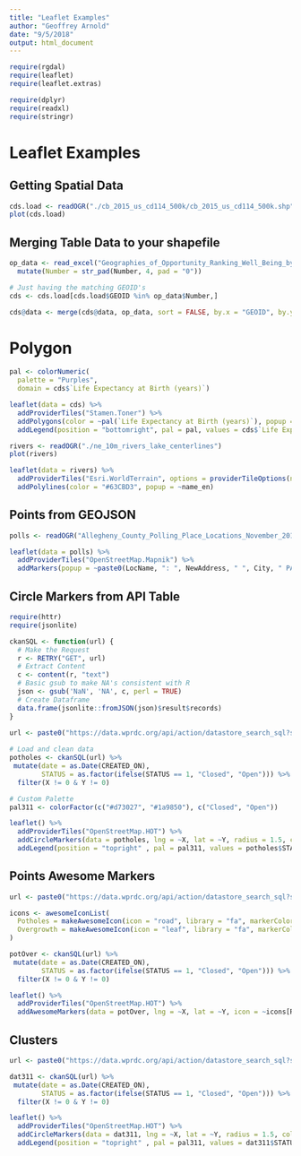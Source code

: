 ```yaml
---
title: "Leaflet Examples"
author: "Geoffrey Arnold"
date: "9/5/2018"
output: html_document
---
```



```r
require(rgdal)
require(leaflet)
require(leaflet.extras)

require(dplyr)
require(readxl)
require(stringr)
```

# Leaflet Examples

## Getting Spatial Data

```r
cds.load <- readOGR("./cb_2015_us_cd114_500k/cb_2015_us_cd114_500k.shp", layer = "cb_2015_us_cd114_500k", GDAL1_integer64_policy = TRUE)
plot(cds.load)
```

## Merging Table Data to your shapefile

```r
op_data <- read_excel("Geographies_of_Opportunity_Ranking_Well_Being_by_Congressional_District_(114th_Congress).xlsx") %>%
  mutate(Number = str_pad(Number, 4, pad = "0"))

# Just having the matching GEOID's
cds <- cds.load[cds.load$GEOID %in% op_data$Number,]

cds@data <- merge(cds@data, op_data, sort = FALSE, by.x = "GEOID", by.y = "Number")
```

# Polygon

```r
pal <- colorNumeric(
  palette = "Purples",
  domain = cds$`Life Expectancy at Birth (years)`)

leaflet(data = cds) %>%
  addProviderTiles("Stamen.Toner") %>%
  addPolygons(color = ~pal(`Life Expectancy at Birth (years)`), popup = ~paste0("<b>", `Congressional District`, ":</b> ", round(`Life Expectancy at Birth (years)`, 2), " years")) %>%
  addLegend(position = "bottomright", pal = pal, values = cds$`Life Expectancy at Birth (years)`, title = "Avg Life Expectancy<br>at Birth (years)")
```

```r
rivers <- readOGR("./ne_10m_rivers_lake_centerlines")
plot(rivers)

leaflet(data = rivers) %>%
  addProviderTiles("Esri.WorldTerrain", options = providerTileOptions(noWrap = TRUE)) %>%
  addPolylines(color = "#63CBD3", popup = ~name_en)
```

## Points from GEOJSON

```r
polls <- readOGR("Allegheny_County_Polling_Place_Locations_November_2016.geojson")

leaflet(data = polls) %>%
  addProviderTiles("OpenStreetMap.Mapnik") %>%
  addMarkers(popup = ~paste0(LocName, ": ", NewAddress, " ", City, " PA ", Zip))
```

## Circle Markers from API Table

```r
require(httr)
require(jsonlite)

ckanSQL <- function(url) {
  # Make the Request
  r <- RETRY("GET", url)
  # Extract Content
  c <- content(r, "text")
  # Basic gsub to make NA's consistent with R
  json <- gsub('NaN', 'NA', c, perl = TRUE)
  # Create Dataframe
  data.frame(jsonlite::fromJSON(json)$result$records)
}

url <- paste0("https://data.wprdc.org/api/action/datastore_search_sql?sql=SELECT%20*%20FROM%20%2276fda9d0-69be-4dd5-8108-0de7907fc5a4%22%20WHERE%20%22CREATED_ON%22%20%3E=%20%27", as.character(Sys.Date() - 30), "%27%20AND%20%22CREATED_ON%22%20%3C=%20%27", as.character(Sys.Date()), "%27%20AND%20%22REQUEST_TYPE%22%20=%20%27Potholes%27")
     
# Load and clean data
potholes <- ckanSQL(url) %>%
 mutate(date = as.Date(CREATED_ON),
        STATUS = as.factor(ifelse(STATUS == 1, "Closed", "Open"))) %>%
  filter(X != 0 & Y != 0)

# Custom Palette
pal311 <- colorFactor(c("#d73027", "#1a9850"), c("Closed", "Open"))

leaflet() %>%
  addProviderTiles("OpenStreetMap.HOT") %>%
  addCircleMarkers(data = potholes, lng = ~X, lat = ~Y, radius = 1.5, color = ~pal311(STATUS)) %>%
  addLegend(position = "topright" , pal = pal311, values = potholes$STATUS, title = "Status")
```

## Points Awesome Markers

```r
url <- paste0("https://data.wprdc.org/api/action/datastore_search_sql?sql=SELECT%20*%20FROM%20%2276fda9d0-69be-4dd5-8108-0de7907fc5a4%22%20WHERE%20%22CREATED_ON%22%20%3E=%20%27", as.character(Sys.Date() - 7), "%27%20AND%20%22CREATED_ON%22%20%3C=%20%27", as.character(Sys.Date()), "%27%20AND%20%22REQUEST_TYPE%22%20IN%20(%27Potholes%27,%27Overgrowth%27)")

icons <- awesomeIconList(
  Potholes = makeAwesomeIcon(icon = "road", library = "fa", markerColor = "gray"),
  Overgrowth = makeAwesomeIcon(icon = "leaf", library = "fa", markerColor = "green")
)

potOver <- ckanSQL(url) %>%
 mutate(date = as.Date(CREATED_ON),
        STATUS = as.factor(ifelse(STATUS == 1, "Closed", "Open"))) %>%
  filter(X != 0 & Y != 0)

leaflet() %>%
  addProviderTiles("OpenStreetMap.HOT") %>%
  addAwesomeMarkers(data = potOver, lng = ~X, lat = ~Y, icon = ~icons[REQUEST_TYPE], popup = ~REQUEST_TYPE)
```

## Clusters

```r
url <- paste0("https://data.wprdc.org/api/action/datastore_search_sql?sql=SELECT%20*%20FROM%20%2276fda9d0-69be-4dd5-8108-0de7907fc5a4%22%20WHERE%20%22CREATED_ON%22%20%3E=%20%27", as.character(Sys.Date() - 30), "%27%20AND%20%22CREATED_ON%22%20%3C=%20%27", as.character(Sys.Date()), "%27")

dat311 <- ckanSQL(url) %>%
 mutate(date = as.Date(CREATED_ON),
        STATUS = as.factor(ifelse(STATUS == 1, "Closed", "Open"))) %>%
  filter(X != 0 & Y != 0)

leaflet() %>%
  addProviderTiles("OpenStreetMap.HOT") %>%
  addCircleMarkers(data = dat311, lng = ~X, lat = ~Y, radius = 1.5, color = ~pal311(STATUS), clusterOptions = markerClusterOptions()) %>%
  addLegend(position = "topright" , pal = pal311, values = dat311$STATUS, title = "Status")
```
